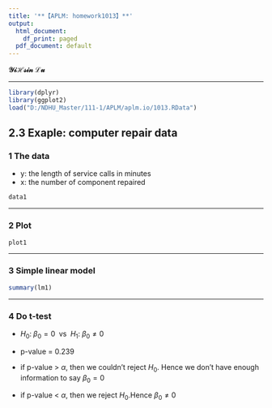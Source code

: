 ```yaml
---
title: '**【APLM: homework1013】**'
output:
  html_document:
    df_print: paged
  pdf_document: default
---
```


**$\mathcal{YiHsin}\;\mathcal{Lu}$**

****

```r
library(dplyr)
library(ggplot2)
load("D:/NDHU_Master/111-1/APLM/aplm.io/1013.RData")
```

## **2.3 Exaple: computer repair data**

### **1 The data**

* y: the length of service calls in minutes
* x: the number of component repaired

```r
data1
```

****

### **2 Plot**

```r
plot1
```

****

### **3 Simple linear model**

```r
summary(lm1)
```
****

### **4 Do t-test**

* $H_0:\;\beta_0=0\;$ vs $\;H_1:\;\beta_0\neq 0$
* p-value = 0.239
* if p-value > $\alpha$, then we couldn't reject $H_0$. Hence we don't have enough information to say $\beta_0=0$

* if p-value < $\alpha$, then we reject $H_0$.Hence $\beta_0\neq0$
